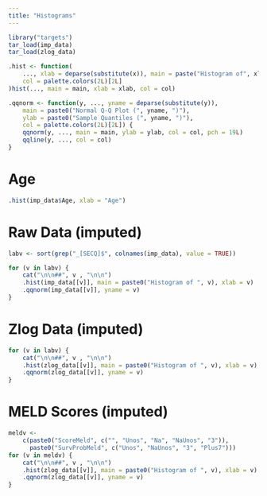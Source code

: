 ```yaml
---
title: "Histograms"
---
```


```r
library("targets")
tar_load(imp_data)
tar_load(zlog_data)

.hist <- function(
    ..., xlab = deparse(substitute(x)), main = paste("Histogram of", xlab),
    col = palette.colors(2L)[2L]
)hist(..., main = main, xlab = xlab, col = col)

.qqnorm <- function(y, ..., yname = deparse(substitute(y)),
    main = paste0("Normal Q-Q Plot (", yname, ")"),
    ylab = paste0("Sample Quantiles (", yname, ")"),
    col = palette.colors(2L)[2L]) {
    qqnorm(y, ..., main = main, ylab = ylab, col = col, pch = 19L)
    qqline(y, ..., col = col)
}
```

# Age

```r
.hist(imp_data$Age, xlab = "Age")
```

# Raw Data (imputed)

```r
labv <- sort(grep("_[SECQ]$", colnames(imp_data), value = TRUE))

for (v in labv) {
    cat("\n\n##", v , "\n\n")
    .hist(imp_data[[v]], main = paste0("Histogram of ", v), xlab = v)
    .qqnorm(imp_data[[v]], yname = v)
}
```

# Zlog Data (imputed)

```r
for (v in labv) {
    cat("\n\n##", v , "\n\n")
    .hist(zlog_data[[v]], main = paste0("Histogram of ", v), xlab = v)
    .qqnorm(zlog_data[[v]], yname = v)
}
```

# MELD Scores (imputed)

```r
meldv <-
    c(paste0("ScoreMeld", c("", "Unos", "Na", "NaUnos", "3")),
      paste0("SurvProbMeld", c("Unos", "NaUnos", "3", "Plus7")))
for (v in meldv) {
    cat("\n\n##", v , "\n\n")
    .hist(zlog_data[[v]], main = paste0("Histogram of ", v), xlab = v)
    .qqnorm(zlog_data[[v]], yname = v)
}
```
